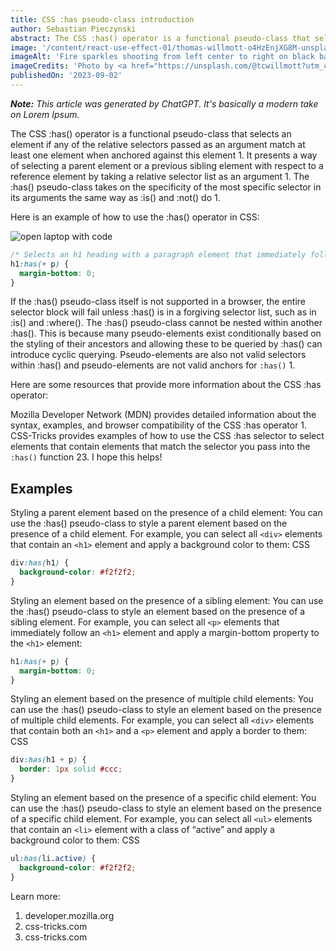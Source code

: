 ```yaml
---
title: CSS :has pseudo-class introduction
author: Sebastian Pieczynski
abstract: The CSS :has() operator is a functional pseudo-class that selects an element if any of the relative selectors passed as an argument match at least one element when anchored against this element 1. It presents a way of selecting a parent element or a previous sibling element with respect to a reference element by taking a relative selector list as an argument 1. The :has() pseudo-class takes on the specificity of the most specific selector in its arguments the same way as :is() and :not() do 1.
image: '/content/react-use-effect-01/thomas-willmott-o4HzEnjXG8M-unsplash.jpg'
imageAlt: 'Fire sparkles shooting from left center to right on black background'
imageCredits: 'Photo by <a href="https://unsplash.com/@tcwillmott?utm_content=creditCopyText&utm_medium=referral&utm_source=unsplash">Thomas Willmott</a> on <a href="https://unsplash.com/photos/o4HzEnjXG8M?utm_content=creditCopyText&utm_medium=referral&utm_source=unsplash">Unsplash</a>'
publishedOn: '2023-09-02'
---
```


_**Note:** This article was generated by ChatGPT. It's basically a modern take on Lorem Ipsum._

The CSS :has() operator is a functional pseudo-class that selects an element if any of the relative selectors passed as an argument match at least one element when anchored against this element 1. It presents a way of selecting a parent element or a previous sibling element with respect to a reference element by taking a relative selector list as an argument 1. The :has() pseudo-class takes on the specificity of the most specific selector in its arguments the same way as :is() and :not() do 1.

Here is an example of how to use the :has() operator in CSS:

<Image
	src="/laptop-open-with-code-editor.jpg"
	width={540}
	height={320}
	alt="open laptop with code"
/>

```css
/* Selects an h1 heading with a paragraph element that immediately follows the h1 and applies the style to h1 */
h1:has(+ p) {
  margin-bottom: 0;
}
```

If the :has() pseudo-class itself is not supported in a browser, the entire selector block will fail unless :has() is in a forgiving selector list, such as in :is() and :where(). The :has() pseudo-class cannot be nested within another :has(). This is because many pseudo-elements exist conditionally based on the styling of their ancestors and allowing these to be queried by :has() can introduce cyclic querying. Pseudo-elements are also not valid selectors within :has() and pseudo-elements are not valid anchors for `:has()` 1.

Here are some resources that provide more information about the CSS :has operator:

Mozilla Developer Network (MDN) provides detailed information about the syntax, examples, and browser compatibility of the CSS :has operator 1.
CSS-Tricks provides examples of how to use the CSS :has selector to select elements that contain elements that match the selector you pass into the `:has()` function 23.
I hope this helps!

## Examples

Styling a parent element based on the presence of a child element: You can use the :has() pseudo-class to style a parent element based on the presence of a child element. For example, you can select all `<div>` elements that contain an `<h1>` element and apply a background color to them:
CSS

```css
div:has(h1) {
  background-color: #f2f2f2;
}
```

Styling an element based on the presence of a sibling element: You can use the :has() pseudo-class to style an element based on the presence of a sibling element. For example, you can select all `<p>` elements that immediately follow an `<h1>` element and apply a margin-bottom property to the `<h1>` element:

```css
h1:has(+ p) {
  margin-bottom: 0;
}
```

Styling an element based on the presence of multiple child elements: You can use the :has() pseudo-class to style an element based on the presence of multiple child elements. For example, you can select all `<div>` elements that contain both an `<h1>` and a `<p>` element and apply a border to them:
CSS

```css
div:has(h1 + p) {
  border: 1px solid #ccc;
}
```

Styling an element based on the presence of a specific child element: You can use the :has() pseudo-class to style an element based on the presence of a specific child element. For example, you can select all `<ul>` elements that contain an `<li>` element with a class of “active” and apply a background color to them:
CSS

```css
ul:has(li.active) {
  background-color: #f2f2f2;
}
```


Learn more:
1. developer.mozilla.org
2. css-tricks.com
3. css-tricks.com

